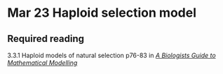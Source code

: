 # Mar 23 Haploid selection model

## Required reading

3.3.1 Haploid models of natural selection p76-83 in [_A Biologists Guide to Mathematical Modelling_](https://ebookcentral.proquest.com/lib/mun/reader.action?docID=768551&ppg=66)